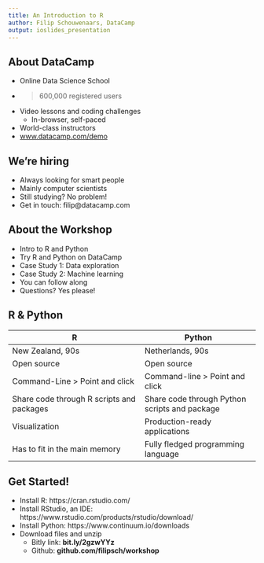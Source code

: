 ```yaml
---
title: An Introduction to R
author: Filip Schouwenaars, DataCamp
output: ioslides_presentation
---
```


## About DataCamp

- Online Data Science School
- > 600,000 registered users
- Video lessons and coding challenges
    + In-browser, self-paced
- World-class instructors
- [www.datacamp.com/demo](www.datacamp.com/demo)

## We're hiring

- Always looking for smart people
- Mainly computer scientists
- Still studying? No problem!
- Get in touch: filip@datacamp.com

## About the Workshop

- Intro to R and Python
- Try R and Python on DataCamp
- Case Study 1: Data exploration
- Case Study 2: Machine learning
- You can follow along
- Questions? Yes please!

## R & Python

| R       | Python |
| ------- | ------ |
| New Zealand, 90s | Netherlands, 90s |
| Open source | Open source |
| Command-Line > Point and click | Command-line > Point and click |
| Share code through R scripts and packages | Share code through Python scripts and package |
| Visualization | Production-ready applications |
| Has to fit in the main memory | Fully fledged programming language |

## Get Started!

- Install R: https://cran.rstudio.com/
- Install RStudio, an IDE: https://www.rstudio.com/products/rstudio/download/
- Install Python: https://www.continuum.io/downloads
- Download files and unzip
  - Bitly link: **bit.ly/2gzwYYz**
  - Github: **github.com/filipsch/workshop**



